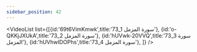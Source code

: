 ```yaml
---
sidebar_position: 42
---
```


<VideoList list={[{id:'69t6VimKmwk',title:'73_1 سورة المزمل'},
{id:'o-QKKjJXUkA',title:'73_2 سورة المزمل'},
{id:'hUVwk-20VVQ',title:'73_3 سورة المزمل'},
{id:'hUVhwIDOPhs',title:'73_4 سورة المزمل'},
]}
/>
